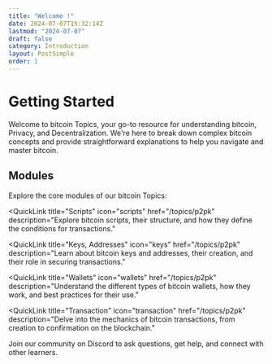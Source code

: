 ```yaml
---
title: "Welcome !"
date: 2024-07-07T15:32:14Z
lastmod: "2024-07-07"
draft: false
category: Introduction
layout: PostSimple
order: 1
---
```


# Getting Started

Welcome to bitcoin Topics, your go-to resource for understanding bitcoin, Privacy, and Decentralization. We're here to break down complex bitcoin concepts and provide straightforward explanations to help you navigate and master bitcoin.

## Modules

Explore the core modules of our bitcoin Topics:

<QuickLinks>

<QuickLink
    title="Scripts"
    icon="scripts"
    href="/topics/p2pk"
    description="Explore bitcoin scripts, their structure, and how they define the conditions for transactions."
></QuickLink>

<QuickLink
    title="Keys, Addresses"
    icon="keys"
    href="/topics/p2pk"
    description="Learn about bitcoin keys and addresses, their creation, and their role in securing transactions."
></QuickLink>

<QuickLink
    title="Wallets"
    icon="wallets"
    href="/topics/p2pk"
    description="Understand the different types of bitcoin wallets, how they work, and best practices for their use."
></QuickLink>

<QuickLink
    title="Transaction"
    icon="transaction"
    href="/topics/p2pk"
    description="Delve into the mechanics of bitcoin transactions, from creation to confirmation on the blockchain."
></QuickLink>

</QuickLinks>

Join our community on Discord to ask questions, get help, and connect with other learners.
